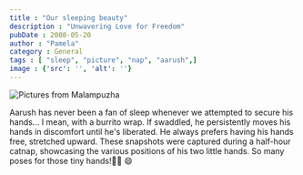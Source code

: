 ```yaml
---
title : "Our sleeping beauty"
description : "Unwavering Love for Freedom"
pubDate : 2008-05-20
author : "Pamela"
category : General
tags : [ "sleep", "picture", "nap", "aarush",]
image : {'src': '', 'alt': ''}
---
```


<Image src={pic1} alt="Pictures from Malampuzha"/>

Aarush has never been a fan of sleep whenever we attempted to secure his hands... I mean, with a burrito wrap. If swaddled, he persistently moves his hands in discomfort until he's liberated. He always prefers having his hands free, stretched upward. These snapshots were captured during a half-hour catnap, showcasing the various positions of his two little hands. So many poses for those tiny hands!💪🏼 😄
